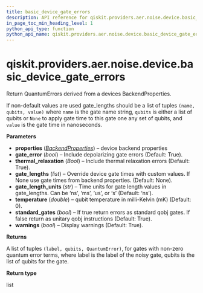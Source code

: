 ```yaml
---
title: basic_device_gate_errors
description: API reference for qiskit.providers.aer.noise.device.basic_device_gate_errors
in_page_toc_min_heading_level: 1
python_api_type: function
python_api_name: qiskit.providers.aer.noise.device.basic_device_gate_errors
---
```


<span id="qiskit-providers-aer-noise-device-basic-device-gate-errors" />

# qiskit.providers.aer.noise.device.basic\_device\_gate\_errors

<Function id="qiskit.providers.aer.noise.device.basic_device_gate_errors" isDedicatedPage={true} github="https://github.com/qiskit/qiskit-aer/tree/stable/0.9/qiskit/providers/aer/noise/device/models.py" signature="basic_device_gate_errors(properties, gate_error=True, thermal_relaxation=True, gate_lengths=None, gate_length_units='ns', temperature=0, standard_gates=True, warnings=True)">
  Return QuantumErrors derived from a devices BackendProperties.

  If non-default values are used gate\_lengths should be a list of tuples `(name, qubits, value)` where `name` is the gate name string, `qubits` is either a list of qubits or `None` to apply gate time to this gate one any set of qubits, and `value` is the gate time in nanoseconds.

  **Parameters**

  *   **properties** ([*BackendProperties*](qiskit.providers.models.BackendProperties "qiskit.providers.models.BackendProperties")) – device backend properties
  *   **gate\_error** (*bool*) – Include depolarizing gate errors (Default: True).
  *   **thermal\_relaxation** (*Bool*) – Include thermal relaxation errors (Default: True).
  *   **gate\_lengths** (*list*) – Override device gate times with custom values. If None use gate times from backend properties. (Default: None).
  *   **gate\_length\_units** (*str*) – Time units for gate length values in gate\_lengths. Can be ‘ns’, ‘ms’, ‘us’, or ‘s’ (Default: ‘ns’).
  *   **temperature** (*double*) – qubit temperature in milli-Kelvin (mK) (Default: 0).
  *   **standard\_gates** (*bool*) – If true return errors as standard qobj gates. If false return as unitary qobj instructions (Default: True).
  *   **warnings** (*bool*) – Display warnings (Default: True).

  **Returns**

  A list of tuples `(label, qubits, QuantumError)`, for gates with non-zero quantum error terms, where label is the label of the noisy gate, qubits is the list of qubits for the gate.

  **Return type**

  list
</Function>

